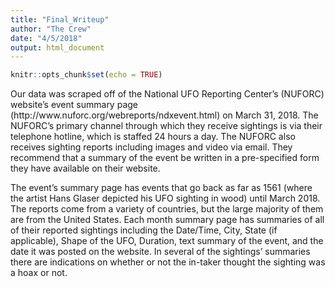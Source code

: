 ```yaml
---
title: "Final_Writeup"
author: "The Crew"
date: "4/5/2018"
output: html_document
---
```


```r
knitr::opts_chunk$set(echo = TRUE)
```

Our data was scraped off of the National UFO Reporting Center’s (NUFORC) website’s event summary page (http://www.nuforc.org/webreports/ndxevent.html) on March 31, 2018. The NUFORC’s primary channel through which they receive sightings is via their telephone hotline, which is staffed 24 hours a day. The NUFORC also receives sighting reports including images and video via email. They recommend that a summary of the event be written in a pre-specified form they have available on their website. 

The event’s summary page has events that go back as far as 1561 (where the artist Hans Glaser depicted his UFO sighting in wood) until March 2018. The reports come from a variety of countries, but the large majority of them are from the United States. Each month summary page has summaries of all of their reported sightings including the Date/Time, City, State (if applicable), Shape of the UFO, Duration, text summary of the event, and the date it was posted on the website.  In several of the sightings’ summaries there are indications on whether or not the in-taker thought the sighting was a hoax or not. 

